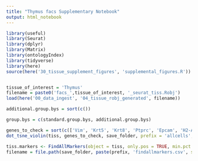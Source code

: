 ```yaml
---
title: "Thymus facs Supplementary Notebook"
output: html_notebook
---
```


```r
library(useful)
library(Seurat)
library(dplyr)
library(Matrix)
library(ontologyIndex)
library(tidyverse)
library(here)
source(here('30_tissue_supplement_figures', 'supplemental_figures.R'))


tissue_of_interest = 'Thymus'
filename = paste0('facs_',tissue_of_interest, '_seurat_tiss.Robj')
load(here('00_data_ingest', '04_tissue_robj_generated', filename))

additional.group.bys = sort(c())

group.bys = c(standard.group.bys, additional.group.bys)

genes_to_check = sort(c(['Vim', 'Krt5', 'Krt8', 'Ptprc', 'Epcam', 'H2-Ab1', 'H2-Aa', 'Cd3e', 'Cd3d', 'Cd3g', 'Cd4', 'Cd8a', 'Cd8b1', 'Ets1', 'Cd44', 'Il2ra', 'Top2a', 'Cd69', 'Rag1', 'Rag2', 'Dntt']))
dot_tsne_violin(tiss, genes_to_check, save_folder, prefix = 'allcells', group.bys)
```


```r
tiss.markers <- FindAllMarkers(object = tiss, only.pos = TRUE, min.pct = 0.25, thresh.use = 0.25)
filename = file.path(save_folder, paste(prefix, 'findallmarkers.csv', sep='_'))
```

